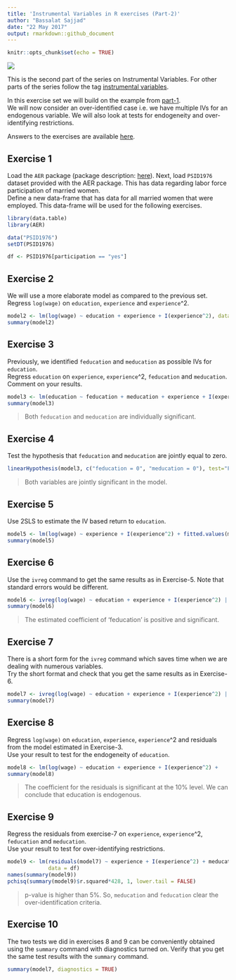 ```yaml
---
title: 'Instrumental Variables in R exercises (Part-2)'
author: "Bassalat Sajjad"
date: "22 May 2017"
output: rmarkdown::github_document
---
```


```r
knitr::opts_chunk$set(echo = TRUE)
```

![](http://www.r-exercises.com/wp-content/uploads/2017/05/Rplot_set1.jpeg)

This is the second part of the series on Instrumental Variables. For other parts of the series follow the tag [instrumental variables](http://www.r-exercises.com/tag/instrumental-variables/).

In this exercise set we will build on the example from [part-1](http://www.r-exercises.com/2017/05/15/instrumental-variables-in-r-exercises-part-1/).  
We will now consider an over-identified case i.e. we have multiple IVs for an endogenous variable. We will also look at tests for endogeneity and over-identifying restrictions.  

Answers to the exercises are available [here](http://r-exercises.com/2017/05/22/instrumental-variables-in-r-exercises-part-2-solutions/).  

## Exercise 1

Load the `AER` package (package description:   [here](https://cran.r-project.org/web/packages/AER/AER.pdf)). Next, load `PSID1976` dataset provided with the AER package. This has data regarding labor force participation of married women.  
Define a new data-frame that has data for all married women that were employed. This data-frame will be used for the following exercises.  

```r
library(data.table)
library(AER)

data("PSID1976")
setDT(PSID1976)

df <- PSID1976[participation == "yes"]
```

## Exercise 2

We will use a more elaborate model as compared to the previous set.  
Regress `log(wage)` on `education`, `experience` and `experience`^2.  

```r
model2 <- lm(log(wage) ~ education + experience + I(experience^2), data = df)
summary(model2)
```

## Exercise 3

Previously, we identified `feducation` and `meducation` as possible IVs for `education`.  
Regress `education` on `experience`, `experience`^2, `feducation` and `meducation`. Comment on your results.  

```r
model3 <- lm(education ~ feducation + meducation + experience + I(experience^2), data = df)
summary(model3)
```

> Both `feducation` and `meducation` are individually significant.

## Exercise 4

Test the hypothesis that `feducation` and `meducation` are jointly equal to zero.  
 
```r
linearHypothesis(model3, c("feducation = 0", "meducation = 0"), test="F")
```

> Both variables are jointly significant in the model.

## Exercise 5

Use 2SLS to estimate the IV based return to `education`.  
 
```r
model5 <- lm(log(wage) ~ experience + I(experience^2) + fitted.values(model3), data = df)
summary(model5)
```

## Exercise 6

Use the `ivreg` command to get the same results as in Exercise-5. Note that standard errors would be different.  
 
```r
model6 <- ivreg(log(wage) ~ education + experience + I(experience^2) | feducation + meducation + experience + I(experience^2), data = df)
summary(model6)
```

> The estimated coefficient of 'feducation' is positive and significant.

## Exercise 7

There is a short form for the `ivreg` command which saves time when we are dealing with numerous variables.  
Try the short format and check that you get the same results as in Exercise-6.  

```r
model7 <- ivreg(log(wage) ~ education + experience + I(experience^2) | .- education +    feducation + meducation,  data = df)
summary(model7)
```

## Exercise 8

Regress `log(wage)` on `education`, `experience`, `experience`^2 and residuals from the model estimated in Exercise-3.  
Use your result to test for the endogeneity of `education`.  

```r
model8 <- lm(log(wage) ~ education + experience + I(experience^2) +              residuals(model3), data = df)
summary(model8)
```
> The coefficient for the residuals is significant at the 10% level. We can conclude that education is endogenous.  

## Exercise 9

Regress the residuals from exercise-7 on `experience`, `experience`^2, `feducation` and `meducation`.  
Use your result to test for over-identifying restrictions.  

```r
model9 <- lm(residuals(model7) ~ experience + I(experience^2) + meducation + feducation,
             data = df)
names(summary(model9))
pchisq(summary(model9)$r.squared*428, 1, lower.tail = FALSE)
```
> p-value is higher than 5%. So, `meducation` and `feducation` clear the over-identification criteria.  

## Exercise 10

The two tests we did in exercises 8 and 9 can be conveniently obtained using the `summary` command with diagnostics turned on. Verify that you get the same test results with the `summary` command.  

```r
summary(model7, diagnostics = TRUE)
```